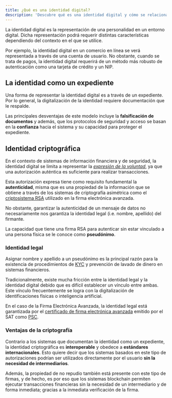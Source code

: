 ```yaml
---
title: ¿Qué es una identidad digital?
description: 'Descubre qué es una identidad digital y cómo se relaciona con Plumaa ID'
---
```


La identidad digital es la representación de una personalidad en un entorno digital. Dicha representación podrá requerir distintas características dependiendo del contexto en el que se utilice.

Por ejemplo, la identidad digital en un comercio en línea se verá representada a través de una cuenta de usuario. No obstante, cuando se trata de pagos, la identidad digital requerirá de un método más robusto de autenticación como una tarjeta de crédito y un NIP.

## La identidad como un expediente

Una forma de representar la identidad digital es a través de un expediente. Por lo general, la digitalización de la identidad requiere documentación que le respalde.

Las principales desventajas de este modelo incluye la **falsificación de documentos** y además, que los protocolos de seguridad y acceso se basan en la **confianza** hacia el sistema y su capacidad para proteger el expediente.

## Identidad criptográfica

En el contexto de sistemas de información financiera y de seguridad, la identidad digital se limita a representar la [_expresión de la voluntad_](/basics/foundations#la-expresion-de-la-voluntad), ya que una autorización auténtica es suficiente para realizar transacciones.

Esta autorización expresa tiene como requisito fundamental la **autenticidad**, misma que es una propiedad de la información que se obtiene a través de los sistemas de criptografía asimétrica como el [criptosistema RSA](advanced/electronic-signature/what-is-an-advanced-electronic-signature#criptosistema-rsa) utilizado en la firma electrónica avanzada.

No obstante, garantizar la autenticidad de un mensaje de datos no necesariamente nos garantiza la identidad legal (i.e. nombre, apellido) del firmante.

<Note>La capacidad que tiene una firma RSA para autenticar sin estar vinculado a una persona física se le conoce como **pseudónimo**.</Note>

### Identidad legal

Asignar nombre y apellido a un pseudónimo es la principal razón para la existencia de procedimientos de [KYC](/use-cases/verify-identity#know-your-customer-kyc) y prevención de lavado de dinero en sistemas financieros.

Tradicionalmente, existe mucha fricción entre la identidad legal y la identidad digital debido que es difícil establecer un vínculo entre ambas. Este vínculo frecuentemente se logra con la digitalización de identificaciones físicas o inteligencia artificial.

En el caso de la Firma Electrónica Avanzada, la identidad legal está garantizada por el [certificado de firma electrónica avanzada](/advanced/electronic-signature/trust-service-providers#certificados-de-firma-electronica-avanzada) emitido por el SAT como [PSC](/advanced/electronic-signature/trust-service-providers).

### Ventajas de la criptografía

Contrario a los sistemas que documentan la identidad como un expediente, la identidad criptográfica es **interoperable** y obedece a **estándares internacionales**. Esto quiere decir que los sistemas basados en este tipo de autorizaciones podrían ser utilizados directamente por el usuario **sin la necesidad de intermediarios**.

Además, la propiedad de no repudio también está presente con este tipo de firmas, y de hecho, es por eso que los sistemas blockchain permiten ejecutar transacciones financieras sin la necesidad de un intermediario y de forma inmediata; gracias a la inmediata verificación de la firma.
